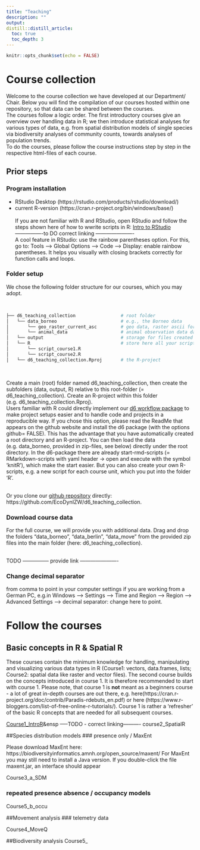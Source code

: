 ```yaml
---
title: "Teaching"
description: ""
output:
distill::distill_article:
  toc: true
  toc_depth: 3
---
```


```r
knitr::opts_chunk$set(echo = FALSE)
```

# Course collection

Welcome to the course collection we have developed at our Department/ Chair. Below you will find the compilation of our courses hosted within one repository, so that data can be shared between the courses.
<br>
The courses follow a logic order. The first introductory courses give an overview over handling data in R; we then introduce statistical analyses for various types of data, e.g. from spatial distribution models of single species via biodiversity analyses of community counts, towards analyses of population trends.
<br>
To do the courses, please follow the course instructions step by step in the respective html-files of each course.

## Prior steps
### Program installation

* RStudio Desktop (https://rstudio.com/products/rstudio/download/)  <br>
* current R-version (https://cran.r-project.org/bin/windows/base/)  <br>
<br>
If you are not familiar with R and RStudio, open RStudio and follow the steps shown here of how to wwrite scripts in R: [Intro to RStudio](img/teach/L1_Intro_RStudio.pdf)
<br>
----------------to DO correct linking ----------------------
<br>
A cool feature in RStudio: use the rainbow parentheses option. For this, go to: Tools --> Global Options --> Code --> Display: enable rainbow parentheses. It helps you visually with  closing brackets correctly for function calls and loops.

### Folder setup

We chose the following folder structure for our courses, which you may adopt. 

<br>

``` bash
├── d6_teaching_collection                 # root folder 
│   └── data_borneo                        # e.g., the Borneo data
│       └── geo_raster_current_asc         # geo data, raster ascii format, as in data_borneo
│       └── animal_data                    # animal observation data data_borneo
│   └── output                             # storage for files created during course
│   └── R                                  # store here all your scripts, i.e.
│       └── script_course1.R
│       └── script_course2.R
│   └── d6_teaching_collection.Rproj       # the R-project
```
<br>




Create a main (root) folder named d6_teaching_collection, then create the subfolders (data, output, R) relative to this root-folder (= d6_teaching_collection). Create an R-project within this folder (e.g. d6_teaching_collection.Rproj).
<br>
Users familiar with R could directly implement our [d6 workflow package](https://github.com/EcoDynIZW/d6) to make project setups easier and to handle code and projects in a reproducible way. If you chose this option, please read the ReadMe that appears on the github website and install the d6 package (with the options github= FALSE). This has the advantage that you have automatically created a root directory and an R-project. You can then load the data (e.g. data_borneo, provided in zip-files, see below) directly under the root directory. In the d6-package there are already start-rmd-scripts (= RMarkdown-scripts with yaml header -> open and execute with the symbol 'knitR'), which make the start easier. But you can also create your own  R-scripts, e.g. a new script for each course unit, which you put into the folder 'R'.

<br>
Or you clone our [github repository](https://github.com/EcoDynIZW/d6_teaching_collection) directly:
https://github.com/EcoDynIZW/d6_teaching_collection.


### Download course data
For the full course, we will provide you with additional data. Drag and drop the folders "data_borneo", "data_berlin", "data_move" from the provided zip files into the main folder (here: d6_teaching_collection). 

<br>
TODO --------------- provide link ----------------------


### Change decimal separator
from comma to point in your computer settings if you are working from a German PC, e.g.in Windows --> Settings --> Time and Region --> Region --> Advanced Settings --> decimal separator: change here to point.



# Follow the courses
## Basic concepts in R & Spatial R

These courses contain the minimum knowledge for handling, manipulating and visualizing various data types in R (Course1: vectors, data.frames, lists; Course2: spatial data like raster and vector files). The second course builds on the concepts introduced in course 1. It is therefore recommended to start with course 1. Please note, that course 1 is **not** meant as a beginners course - a lot of great in-depth courses are out there, e.g. here(https://cran.r-project.org/doc/contrib/Paradis-rdebuts_en.pdf) or here
(https://www.r-bloggers.com/list-of-free-online-r-tutorials/). Course 1 is rather a 'refresher' of the basic R concepts that are needed for all subsequent courses.
<br>

[Course1_IntroR](Course1_RIntro.html)&ensp -----TODO - correct linking---------- 
course2_SpatialR



##Species distribution models 
### presence only  / MaxEnt

Please download MaxEnt here: https://biodiversityinformatics.amnh.org/open_source/maxent/
For MaxEnt you may still need to install a Java version. If you double-click the file maxent.jar, an  interface should appear


Course3_a_SDM





### repeated presence absence / occupancy models
Course5_b_occu

##Movement analysis
### telemetry data

Course4_MoveQ

##Biodiversity analysis
Course5_


